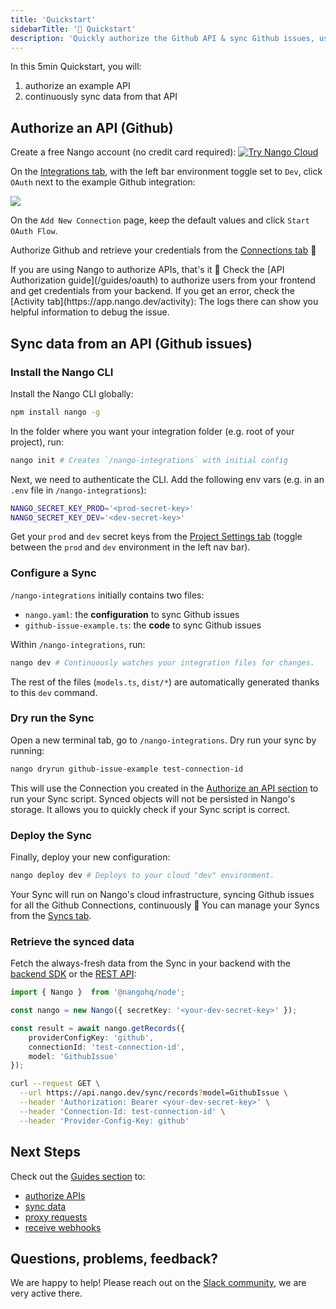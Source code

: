 ```yaml
---
title: 'Quickstart'
sidebarTitle: '🚀 Quickstart'
description: 'Quickly authorize the Github API & sync Github issues, using Nango.'
---
```


In this 5min Quickstart, you will: 
1. authorize an example API 
2. continuously sync data from that API

## Authorize an API (Github)

Create a free Nango account (no credit card required):
[![Try Nango Cloud](/images/nango-deploy-button.svg)](https://app.nango.dev/signup)

On the [Integrations tab](https://app.nango.dev), with the left bar environment toggle set to `Dev`, click `OAuth` next to the example Github integration:

<Frame>
  <img src="/images/quickstart/nango-oauth-button.png" />
</Frame>

On the `Add New Connection` page, keep the default values and click `Start OAuth Flow`.

Authorize Github and retrieve your credentials from the [Connections tab](https://app.nango.dev/connections) 🎉

<Tip>
If you are using Nango to authorize APIs, that's it 🙌 Check the [API Authorization guide](/guides/oauth) to authorize users from your frontend and get credentials from your backend.
</Tip>

<Info>
If you get an error, check the [Activity tab](https://app.nango.dev/activity): The logs there can show you helpful information to debug the issue.
</Info>

## Sync data from an API (Github issues)

### Install the Nango CLI

Install the Nango CLI globally: 
```bash
npm install nango -g
```

In the folder where you want your integration folder (e.g. root of your project), run:
```bash
nango init # Creates `/nango-integrations` with initial config
```

Next, we need to authenticate the CLI. Add the following env vars (e.g. in an `.env` file in `/nango-integrations`):
```bash
NANGO_SECRET_KEY_PROD='<prod-secret-key>'
NANGO_SECRET_KEY_DEV='<dev-secret-key>'
```

Get your `prod` and `dev` secret keys from the [Project Settings tab](https://app.nango.dev/project-settings) (toggle between the `prod` and `dev` environment in the left nav bar).

### Configure a Sync

`/nango-integrations` initially contains two files:
- `nango.yaml`: the **configuration** to sync Github issues
- `github-issue-example.ts`: the **code** to sync Github issues

Within `/nango-integrations`, run:
```bash
nango dev # Continuously watches your integration files for changes.
```

The rest of the files (`models.ts`, `dist/*`) are automatically generated thanks to this `dev` command.

### Dry run the Sync

Open a new terminal tab, go to `/nango-integrations`. Dry run your sync by running:

```bash
nango dryrun github-issue-example test-connection-id
```

This will use the Connection you created in the [Authorize an API section](#authorize-an-api-github) to run your Sync script. Synced objects will not be persisted in Nango's storage. It allows you to quickly check if your Sync script is correct.

### Deploy the Sync

Finally, deploy your new configuration:

```bash
nango deploy dev # Deploys to your cloud "dev" environment.
```

Your Sync will run on Nango's cloud infrastructure, syncing Github issues for all the Github Connections, continuously 🎉 You can manage your Syncs from the [Syncs tab](https://app.nango.dev/syncs).

### Retrieve the synced data

Fetch the always-fresh data from the Sync in your backend with the [backend SDK](/sdks) or the [REST API](/api-reference):

<Tabs>

<Tab title="Node SDK">

```ts
import { Nango }  from '@nangohq/node';

const nango = new Nango({ secretKey: '<your-dev-secret-key>' });

const result = await nango.getRecords({
    providerConfigKey: 'github',
    connectionId: 'test-connection-id',
    model: 'GithubIssue'
});
```
</Tab>

<Tab title="cURL">

```bash
curl --request GET \
  --url https://api.nango.dev/sync/records?model=GithubIssue \
  --header 'Authorization: Bearer <your-dev-secret-key>' \
  --header 'Connection-Id: test-connection-id' \
  --header 'Provider-Config-Key: github'
```
</Tab>

</Tabs>


## Next Steps

Check out the [Guides section](/guides) to:
- [authorize APIs](/guides/oauth)
- [sync data](/guides/sync)
- [proxy requests](/guides/proxy)
- [receive webhooks](/guides/webhooks)

## Questions, problems, feedback?

We are happy to help! Please reach out on the [Slack community](https://nango.dev/slack), we are very active there.



